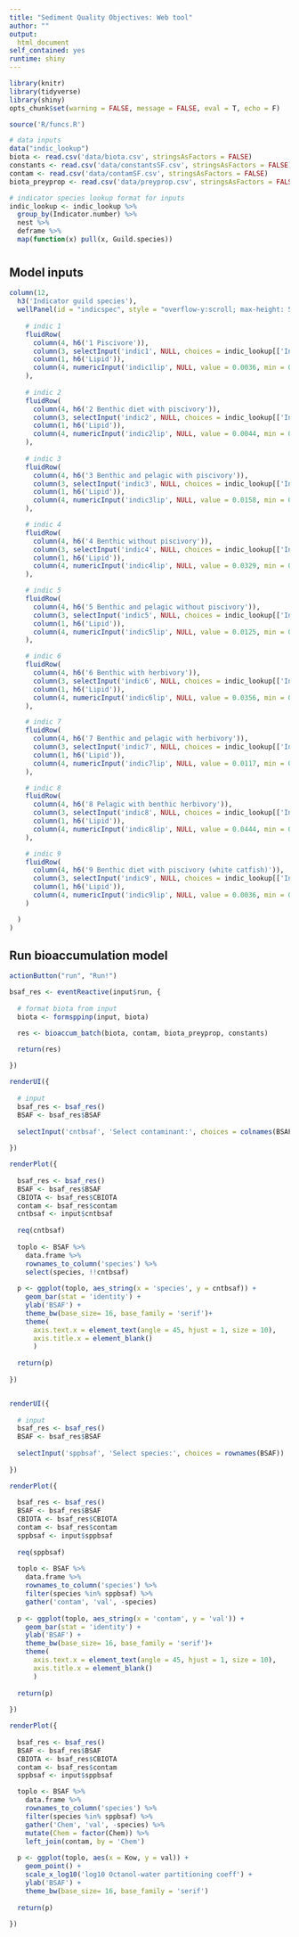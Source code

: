 ```yaml
---
title: "Sediment Quality Objectives: Web tool"
author: ""
output: 
  html_document
self_contained: yes
runtime: shiny
---
```


```r
library(knitr)
library(tidyverse)
library(shiny)
opts_chunk$set(warning = FALSE, message = FALSE, eval = T, echo = F)

source('R/funcs.R')

# data inputs
data("indic_lookup")
biota <- read.csv('data/biota.csv', stringsAsFactors = FALSE)
constants <- read.csv('data/constantsSF.csv', stringsAsFactors = FALSE)
contam <- read.csv('data/contamSF.csv', stringsAsFactors = FALSE)
biota_preyprop <- read.csv('data/preyprop.csv', stringsAsFactors = FALSE, row.names = 1)

# indicator species lookup format for inputs
indic_lookup <- indic_lookup %>% 
  group_by(Indicator.number) %>% 
  nest %>% 
  deframe %>% 
  map(function(x) pull(x, Guild.species))
```

# {.tabset}

## Model inputs

```r
column(12, 
  h3('Indicator guild species'),
  wellPanel(id = "indicspec", style = "overflow-y:scroll; max-height: 500px; background-color:#daf1da",
    
    # indic 1        
    fluidRow(
      column(4, h6('1 Piscivore')),
      column(3, selectInput('indic1', NULL, choices = indic_lookup[['Indicator species 1']])),
      column(1, h6('Lipid')),
      column(4, numericInput('indic1lip', NULL, value = 0.0036, min = 0, max = 1, width = '40%'))
    ),
    
    # indic 2        
    fluidRow(
      column(4, h6('2 Benthic diet with piscivory')),
      column(3, selectInput('indic2', NULL, choices = indic_lookup[['Indicator species 2']])),
      column(1, h6('Lipid')),
      column(4, numericInput('indic2lip', NULL, value = 0.0044, min = 0, max = 1, width = '40%'))
    ),
    
    # indic 3        
    fluidRow(
      column(4, h6('3 Benthic and pelagic with piscivory')),
      column(3, selectInput('indic3', NULL, choices = indic_lookup[['Indicator species 3']])),
      column(1, h6('Lipid')),
      column(4, numericInput('indic3lip', NULL, value = 0.0158, min = 0, max = 1, width = '40%'))
    ),

    # indic 4        
    fluidRow(
      column(4, h6('4 Benthic without piscivory')),
      column(3, selectInput('indic4', NULL, choices = indic_lookup[['Indicator species 4']])),
      column(1, h6('Lipid')),
      column(4, numericInput('indic4lip', NULL, value = 0.0329, min = 0, max = 1, width = '40%'))
    ),

    # indic 5
    fluidRow(
      column(4, h6('5 Benthic and pelagic without piscivory')),
      column(3, selectInput('indic5', NULL, choices = indic_lookup[['Indicator species 5']])),
      column(1, h6('Lipid')),
      column(4, numericInput('indic5lip', NULL, value = 0.0125, min = 0, max = 1, width = '40%'))
    ),

    # indic 6        
    fluidRow(
      column(4, h6('6 Benthic with herbivory')),
      column(3, selectInput('indic6', NULL, choices = indic_lookup[['Indicator species 6']])),
      column(1, h6('Lipid')),
      column(4, numericInput('indic6lip', NULL, value = 0.0356, min = 0, max = 1, width = '40%'))
    ),

    # indic 7        
    fluidRow(
      column(4, h6('7 Benthic and pelagic with herbivory')),
      column(3, selectInput('indic7', NULL, choices = indic_lookup[['Indicator species 7']])),
      column(1, h6('Lipid')),
      column(4, numericInput('indic7lip', NULL, value = 0.0117, min = 0, max = 1, width = '40%'))
    ),

    # indic 8        
    fluidRow(
      column(4, h6('8 Pelagic with benthic herbivory')),
      column(3, selectInput('indic8', NULL, choices = indic_lookup[['Indicator species 8']])),
      column(1, h6('Lipid')),
      column(4, numericInput('indic8lip', NULL, value = 0.0444, min = 0, max = 1, width = '40%'))
    ),

    # indic 9        
    fluidRow(
      column(4, h6('9 Benthic diet with piscivory (white catfish)')),
      column(3, selectInput('indic9', NULL, choices = indic_lookup[['Indicator species 9']])),
      column(1, h6('Lipid')),
      column(4, numericInput('indic9lip', NULL, value = 0.0036, min = 0, max = 1, width = '40%'))
    )

  )
)
```

## Run bioaccumulation model

```r
actionButton("run", "Run!")

bsaf_res <- eventReactive(input$run, {
  
  # format biota from input
  biota <- formsppinp(input, biota)

  res <- bioaccum_batch(biota, contam, biota_preyprop, constants)

  return(res)
  
})

renderUI({
  
  # input
  bsaf_res <- bsaf_res()
  BSAF <- bsaf_res$BSAF
  
  selectInput('cntbsaf', 'Select contaminant:', choices = colnames(BSAF))
  
})

renderPlot({
  
  bsaf_res <- bsaf_res()
  BSAF <- bsaf_res$BSAF
  CBIOTA <- bsaf_res$CBIOTA
  contam <- bsaf_res$contam
  cntbsaf <- input$cntbsaf
  
  req(cntbsaf)
  
  toplo <- BSAF %>% 
    data.frame %>% 
    rownames_to_column('species') %>% 
    select(species, !!cntbsaf)
  
  p <- ggplot(toplo, aes_string(x = 'species', y = cntbsaf)) + 
    geom_bar(stat = 'identity') + 
    ylab('BSAF') + 
    theme_bw(base_size= 16, base_family = 'serif')+ 
    theme(
      axis.text.x = element_text(angle = 45, hjust = 1, size = 10),
      axis.title.x = element_blank()
      )
  
  return(p)
  
})


renderUI({
  
  # input
  bsaf_res <- bsaf_res()
  BSAF <- bsaf_res$BSAF
  
  selectInput('sppbsaf', 'Select species:', choices = rownames(BSAF))
  
})

renderPlot({
  
  bsaf_res <- bsaf_res()
  BSAF <- bsaf_res$BSAF
  CBIOTA <- bsaf_res$CBIOTA
  contam <- bsaf_res$contam
  sppbsaf <- input$sppbsaf
  
  req(sppbsaf)
  
  toplo <- BSAF %>% 
    data.frame %>% 
    rownames_to_column('species') %>% 
    filter(species %in% sppbsaf) %>% 
    gather('contam', 'val', -species)
  
  p <- ggplot(toplo, aes_string(x = 'contam', y = 'val')) + 
    geom_bar(stat = 'identity') + 
    ylab('BSAF') + 
    theme_bw(base_size= 16, base_family = 'serif')+ 
    theme(
      axis.text.x = element_text(angle = 45, hjust = 1, size = 10),
      axis.title.x = element_blank()
      )
  
  return(p)
  
})

renderPlot({
 
  bsaf_res <- bsaf_res()
  BSAF <- bsaf_res$BSAF
  CBIOTA <- bsaf_res$CBIOTA
  contam <- bsaf_res$contam
  sppbsaf <- input$sppbsaf

  toplo <- BSAF %>% 
    data.frame %>% 
    rownames_to_column('species') %>% 
    filter(species %in% sppbsaf) %>% 
    gather('Chem', 'val', -species) %>%
    mutate(Chem = factor(Chem)) %>% 
    left_join(contam, by = 'Chem')
  
  p <- ggplot(toplo, aes(x = Kow, y = val)) + 
    geom_point() + 
    scale_x_log10('log10 Octanol-water partitioning coeff') + 
    ylab('BSAF') + 
    theme_bw(base_size= 16, base_family = 'serif')
  
  return(p)
  
})
```
